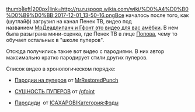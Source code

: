 [[Файл:2017-12-01_13-50-16.png|thumb|left|200px|link=http://ru.ruspoop.wikia.com/wiki/%D0%A4%D0%B0%D0%B9%D0%BB:2017-12-01_13-50-16.png]]Все началось после того, как (шутлайф) загрузил на канал Пенек ТВ, видео под названием [https://www.youtube.com/watch?v=72gaEz8Vgc0 МрДеадлипанч и Гфонт это видео для вас амёбки]. В нем была разыграна мини-сценка, где Пенек ТВ в лице [[Попов]]а, чему то обучает остальных в "школе пуперов".

Отсюда получились такие вот видео с пародиями. В них автор максимально кратко пародирует стили других пуперов. 

Список видео в хронологическом порядке:
*[https://www.youtube.com/watch?v=21pS8qSvwI8 Пародии на пуперов] от [[MrRestoredPunch]]

*[https://www.youtube.com/watch?v=XX2-gt7ftDg СУЩНОСТЬ ПУПЕРОВ] от [http://ru.ruspoop.wikia.com/wiki//gfoint /gfoint]

*[https://www.youtube.com/watch?v=-M2FiAfBvv8 Пародиди]  от [[ICAXAPOBI]][[Категория:Фэды]]
